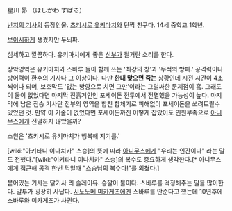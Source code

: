 星川 昴 （ほしかわ すばる）

[[반지의 기사]]의 등장인물. [[츠키시로 유키마치]]와 단짝 친구다. 14세 중학교 1학년.

[[보이시]]하게 생겼지만 두뇌파.

섬세하고 깔끔하다. 유키마치에게 좋은 [[신부]]가 될거란 소리를 한다.

장악영역은 유키마치와 스바루 둘이 함께 쓰는 '최강의 창'과 '무적의 방패.' 공격력이나 방어력이 환수의 기사나 그 이상이다. 다만 '''한대 맞으면 죽는''' 상황인데 시전 시간이 4초 씩이나 되며, 보호막도 '없는 방향으로 치면 그만'이라는 그럴싸한 문제점이 흠. 그래도 이 둘이 없었다면 마지막 진흙거인인 포세이돈 전투에서 전멸했을 가능성이 높다. 마지막에 남은 짐승 기사단 전부의 영역을 합친 합체기로 피해없이 포세이돈을 쓰려트릴수 있었던 것. 만약 이 기술이 없었다면 포세이돈까진 어떻게 잡았어도 인원부족으로 [[아니무스]]에게 전멸하지 않았을까?

소원은 '츠키시로 유키마치가 행복해 지기를.'

[wiki:"아키타니 이나치카" 스승]의 뜻에 따라 [[아니무스]]에게 "우리는 인간이다" 라는 말도 전했다."[wiki:"이키타니 이나치카" 스승]의 복수도 중요하게 생각한다.[* 아니무스에게 접근해 공격 한번 먹일때 "스승님의 복수다!"를 외쳤다.]


붙어있는 기사는 닭기사 리 솔레이유. 승깔이 불이다. 스바루를 걱정해주는 말을 많이한다. 말투가 굉장히 사납다. [[시노노메 미카게츠]]에겐 스바루를 안준다고 했는데 10년후에 스바루와 미카게츠가 사귄다.
